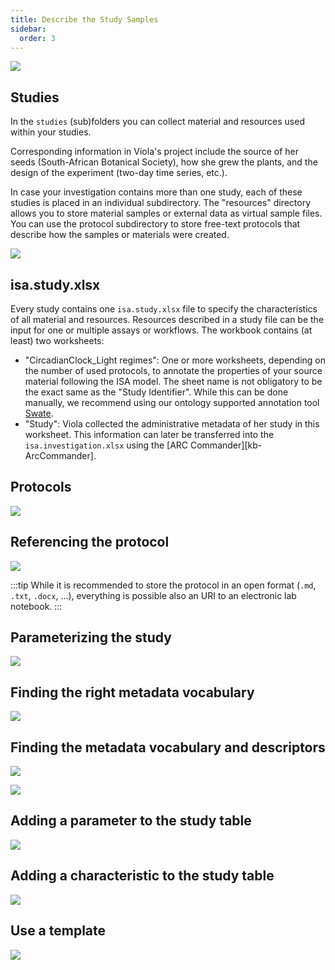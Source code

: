```yaml
---
title: Describe the Study Samples
sidebar:
  order: 3
---
```




![](@images/start-here/newDPfigures/arc-prototypic-divide-conquer.svg)

## Studies

In the `studies` (sub)folders you can collect material and resources used within your studies. 

Corresponding information in Viola's project include the source of her seeds (South-African Botanical Society), how she grew the plants, and the design of the experiment (two-day time series, etc.). 

In case your investigation contains more than one study, each of these studies is placed in an individual subdirectory. The "resources" directory allows you to store material samples or external data as virtual sample files. You can use the protocol subdirectory to store free-text protocols that describe how the samples or materials were created.

![](@images/start-here/newDPfigures/arc-prototypic-identify-study.svg)

## isa.study.xlsx

Every study contains one `isa.study.xlsx` file to specify the characteristics of all material and resources. Resources described in a study file can be the input for one or multiple assays or workflows. The workbook contains (at least) two worksheets:

- "CircadianClock_Light regimes": One or more worksheets, depending on the number of used protocols, to annotate the properties of your source material following the ISA model. The sheet name is not obligatory to be the exact same as the "Study Identifier". While this can be done manually, we recommend using our ontology supported annotation tool [Swate](swate_QuickStart.html).
- "Study": Viola collected the administrative metadata of her study in this worksheet. This information can later be transferred into the `isa.investigation.xlsx` using the [ARC Commander][kb-ArcCommander].

## Protocols

![](@images/start-here/newDPfigures/arc-prototypic-table-representation.svg)

## Referencing the protocol

![](@images/start-here/newDPfigures/arc-prototypic-protocolref.svg)

:::tip
While it is recommended to store the protocol in an open format (`.md`, `.txt`, `.docx`, …), everything is possible also an URI to an electronic lab notebook.
:::

## Parameterizing the study

![](@images/start-here/newDPfigures/arc-prototypic-parameterization.svg)

## Finding the right metadata vocabulary

![](@images/start-here/newDPfigures/arc-metadata-parameterization1.svg)

## Finding the metadata vocabulary and descriptors

![](@images/start-here/newDPfigures/arc-metadata-parameterization2.svg)

![](@images/start-here/newDPfigures/arc-metadata-parameterization3.svg)

## Adding a parameter to the study table 

![](@images/start-here/newDPfigures/arc-metadata-table-add-parameter.svg)

## Adding a characteristic to the study table 

![](@images/start-here/newDPfigures/arc-metadata-table-add-characteristic.svg)

## Use a template

![](@images/start-here/newDPfigures/swate-templates.svg)